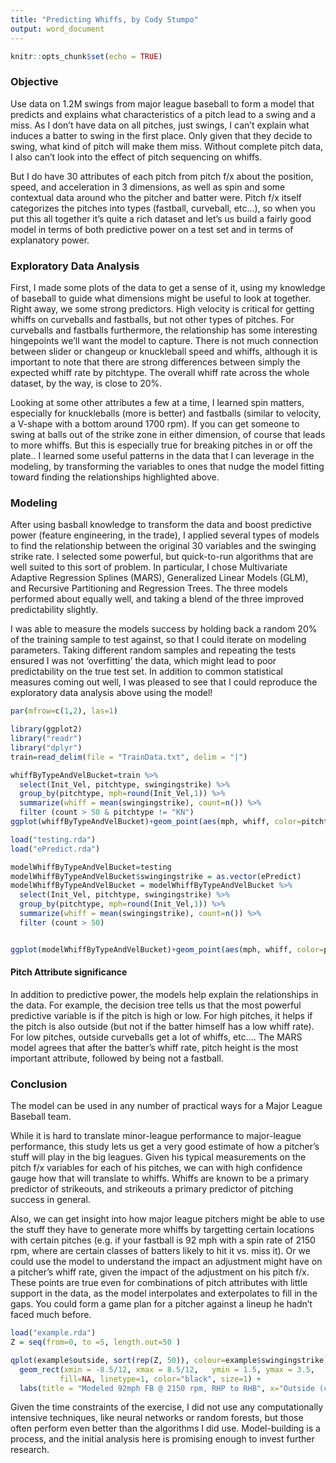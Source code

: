```yaml
---
title: "Predicting Whiffs, by Cody Stumpo"
output: word_document
---
```


```r
knitr::opts_chunk$set(echo = TRUE)
```

### Objective

Use data on 1.2M swings from major league baseball to form a model that predicts and explains what characteristics of a pitch lead to a swing and a miss. As I don't have data on all pitches, just swings, I can't explain what induces a batter to swing in the first place. Only given that they decide to swing, what kind of pitch will make them miss. Without complete pitch data, I also can't look into the effect of pitch sequencing on whiffs. 

But I do have 30 attributes of each pitch from pitch f/x about the position, speed, and acceleration in 3 dimensions, as well as spin and some contextual data around who the pitcher and batter were.  Pitch f/x itself categorizes the pitches into types (fastball, curveball, etc...), so when you put this all together it's quite a rich dataset and let's us build a fairly good model in terms of both predictive power on a test set and in terms of explanatory power.

### Exploratory Data Analysis
First, I made some plots of the data to get a sense of it, using my knowledge of baseball to guide what dimensions might be useful to look at together.
Right away, we some strong predictors.  High velocity is critical for getting whiffs on curveballs and fastballs, but not other types of pitches.  For curveballs and fastballs furthermore, the relationship has some interesting hingepoints we'll want the model to capture.  There is not much connection between slider or changeup or knuckleball speed and whiffs, although it is important to note that there are strong differences between simply the expected whiff rate by pitchtype. The overall whiff rate across the whole dataset, by the way, is close to 20%.

Looking at some other attributes a few at a time, I learned spin matters, especially for knuckleballs (more is better) and fastballs (similar to velocity, a V-shape with a bottom around 1700 rpm).
If you can get someone to swing at balls out of the strike zone in either dimension, of course that leads to more whiffs. But this is especially true for breaking pitches in or off the plate..
I learned some useful patterns in the data that I can leverage in the modeling, by transforming the variables to ones that nudge the model fitting toward finding the relationships highlighted above.

### Modeling

After using basball knowledge to transform the data and boost predictive power (feature engineering, in the trade), I applied several types of models to find the relationship between the original 30 variables and the swinging strike rate. I selected some powerful, but quick-to-run algorithms that are well suited to this sort of problem. In particular, I chose Multivariate Adaptive Regression Splines (MARS), Generalized Linear Models (GLM), and Recursive Partitioning and Regression Trees.  The three models performed about equally well, and taking a blend of the three improved predictability slightly.

I was able to measure the models success by holding back a random 20% of the training sample to test against, so that I could iterate on modeling parameters.  Taking different random samples and repeating the tests ensured I was not 'overfitting' the data, which might lead to poor predictability on the true test set.  In addition to common statistical measures coming out well, I was pleased to see that I could reproduce the exploratory data analysis above using the model!

```r
par(mfrow=c(1,2), las=1)

library(ggplot2)
library("readr")
library("dplyr")
train=read_delim(file = "TrainData.txt", delim = "|")

whiffByTypeAndVelBucket=train %>%
  select(Init_Vel, pitchtype, swingingstrike) %>%
  group_by(pitchtype, mph=round(Init_Vel,1)) %>%
  summarize(whiff = mean(swingingstrike), count=n()) %>%
  filter (count > 50 & pitchtype != "KN")
ggplot(whiffByTypeAndVelBucket)+geom_point(aes(mph, whiff, color=pitchtype), size=2)+labs(title="Data")

load("testing.rda")
load("ePredict.rda")

modelWhiffByTypeAndVelBucket=testing
modelWhiffByTypeAndVelBucket$swingingstrike = as.vector(ePredict)
modelWhiffByTypeAndVelBucket = modelWhiffByTypeAndVelBucket %>%
  select(Init_Vel, pitchtype, swingingstrike) %>%
  group_by(pitchtype, mph=round(Init_Vel,1)) %>%
  summarize(whiff = mean(swingingstrike), count=n()) %>%
  filter (count > 50)


ggplot(modelWhiffByTypeAndVelBucket)+geom_point(aes(mph, whiff, color=pitchtype), size=2)+labs(title="Model")


```


#### Pitch Attribute significance
In addition to predictive power, the models help explain the relationships in the data. For example, the decision tree tells us that the most powerful predictive variable is if the pitch is high or low. For high pitches, it helps if the pitch is also outside (but not if the batter himself has a low whiff rate). For low pitches, outside curveballs get a lot of whiffs, etc....
The MARS model agrees that after the batter's whiff rate, pitch height is the most important attribute, followed by being not a fastball.

### Conclusion
The model can be used in any number of practical ways for a Major League Baseball team.

While it is hard to translate minor-league performance to major-league performance, this study lets us get a very good estimate of how a pitcher's stuff will play in the big leagues.  Given his typical measurements on the pitch f/x variables for each of his pitches, we can with high confidence gauge how that will translate to whiffs. Whiffs are known to be a primary predictor of strikeouts, and strikeouts a primary predictor of pitching success in general.

Also, we can get insight into how major league pitchers might be able to use the stuff they have to generate more whiffs by targetting certain locations with certain pitches  (e.g. if your fastball is 92 mph with a spin rate of 2150 rpm, where are certain classes of batters likely to hit it vs. miss it). Or we could use the model to understand the impact an adjustment might have on a pitcher's whiff rate, given the impact of the adjustment on his pitch f/x. These points are true even for combinations of pitch attributes with little support in the data, as the model interpolates and exterpolates to fill in the gaps. You could form a game plan for a pitcher against a lineup he hadn't faced much before.

```r

load("example.rda")
Z = seq(from=0, to =5, length.out=50 )

qplot(example$outside, sort(rep(Z, 50)), colour=example$swingingstrike) + scale_colour_gradient(limits=c(0, 1), low="green", high="red") +
  geom_rect(xmin = -8.5/12, xmax = 8.5/12,   ymin = 1.5, ymax = 3.5, 
           fill=NA, linetype=1, color="black", size=1) +
  labs(title = "Modeled 92mph FB @ 2150 rpm, RHP to RHB", x="Outside (catcher's POV)", y = "Pitch Height", colour="Whiff")


```

Given the time constraints of the exercise, I did not use any computationally intensive techniques, like neural networks or random forests, but those often perform even better than the algorithms I did use. Model-building is a process, and the initial analysis here is promising enough to invest further research.
